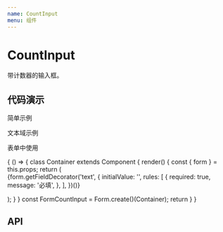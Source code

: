 ```yaml
---
name: CountInput
menu: 组件
---
```


# CountInput

带计数器的输入框。

## 代码演示

简单示例

<Playground>
  <CountInput type="input" count={100} />
</Playground>

文本域示例

<Playground>
  <CountInput type="textarea" count={100} />
</Playground>

表单中使用

<Playground>
  {
    () => {
      class Container extends Component {
        render() {
          const { form } = this.props;
          return (
            <Form>
              <Form.Item label="表单测试">
                {form.getFieldDecorator('text', {
                  initialValue: '',
                  rules: [
                    {
                      required: true,
                      message: '必填',
                    },
                  ],
                })(<CountInput type="input" count={20} />)}
              </Form.Item>
            </Form>
          );
        }
      }
      const FormCountInput = Form.create()(Container);
      return <FormCountInput/>
    }
  }
</Playground>

## API

<PropsTable of={CountInput} />
